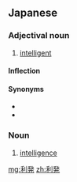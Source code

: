 ==Japanese==
{{ja-kanjitab|り|はつ|yomi=o}}

===Adjectival noun===
{{ja-adj|infl=na|りはつ|kyu=利發}}

# [[intelligent]]

====Inflection====
{{ja-na|りはつ}}

====Synonyms====
* {{ja-r|利口|りこう}}
* {{ja-r|怜悧|れいり}}

===Noun===
{{ja-noun|りはつ|kyu=利發}}

# [[intelligence]]

[[mg:利発]]
[[zh:利発]]
